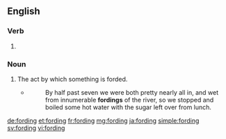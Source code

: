 ==English==

===Verb===
{{head|en}}

# {{present participle of|ford}}

===Noun===
{{en-noun}}

# The act by which something is forded.
#* {{w|Aldo Leopold}}
#*: By half past seven we were both pretty nearly all in, and wet from innumerable '''fordings''' of the river, so we stopped and boiled some hot water with the sugar left over from lunch.

[[de:fording]]
[[et:fording]]
[[fr:fording]]
[[mg:fording]]
[[ja:fording]]
[[simple:fording]]
[[sv:fording]]
[[vi:fording]]